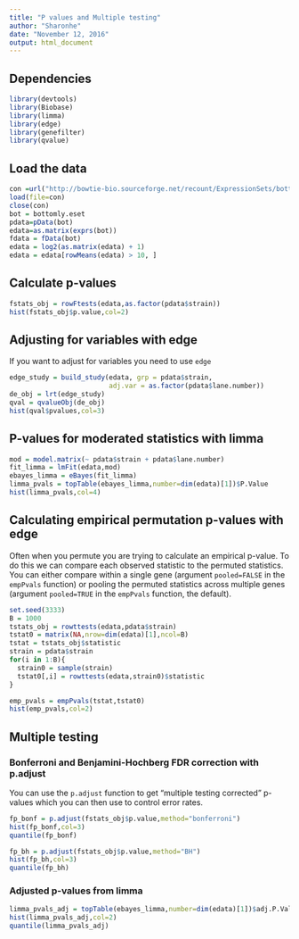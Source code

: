 ```yaml
---
title: "P values and Multiple testing"
author: "Sharonhe"
date: "November 12, 2016"
output: html_document
---
```


## Dependencies

```r
library(devtools)
library(Biobase)
library(limma)
library(edge)
library(genefilter)
library(qvalue)
```

## Load the data

```r
con =url("http://bowtie-bio.sourceforge.net/recount/ExpressionSets/bottomly_eset.RData")
load(file=con)
close(con)
bot = bottomly.eset
pdata=pData(bot)
edata=as.matrix(exprs(bot))
fdata = fData(bot)
edata = log2(as.matrix(edata) + 1)
edata = edata[rowMeans(edata) > 10, ]
```

## Calculate p-values

```r
fstats_obj = rowFtests(edata,as.factor(pdata$strain))
hist(fstats_obj$p.value,col=2)
```

## Adjusting for variables with edge

If you want to adjust for variables you need to use `edge` 

```r

edge_study = build_study(edata, grp = pdata$strain, 
                         adj.var = as.factor(pdata$lane.number))
de_obj = lrt(edge_study)
qval = qvalueObj(de_obj)
hist(qval$pvalues,col=3)
```

## P-values for moderated statistics with limma

```r
mod = model.matrix(~ pdata$strain + pdata$lane.number)
fit_limma = lmFit(edata,mod)
ebayes_limma = eBayes(fit_limma)
limma_pvals = topTable(ebayes_limma,number=dim(edata)[1])$P.Value
hist(limma_pvals,col=4)
```

## Calculating empirical permutation p-values with edge

Often when you permute you are trying to calculate an empirical p-value. To do this we can compare each observed statistic to the permuted statistics. You can either compare within a single gene (argument `pooled=FALSE` in the `empPvals` function) or pooling the permuted statistics across multiple genes (argument `pooled=TRUE` in the `empPvals` function, the default). 

```r
set.seed(3333)
B = 1000
tstats_obj = rowttests(edata,pdata$strain)
tstat0 = matrix(NA,nrow=dim(edata)[1],ncol=B)
tstat = tstats_obj$statistic
strain = pdata$strain
for(i in 1:B){
  strain0 = sample(strain)
  tstat0[,i] = rowttests(edata,strain0)$statistic
}

emp_pvals = empPvals(tstat,tstat0)
hist(emp_pvals,col=2)
```

## Multiple testing

### Bonferroni and Benjamini-Hochberg FDR correction with p.adjust

You can use the `p.adjust` function to get "multiple testing corrected" p-values which you can then use to control error rates. 

```r
fp_bonf = p.adjust(fstats_obj$p.value,method="bonferroni")
hist(fp_bonf,col=3)
quantile(fp_bonf)

fp_bh = p.adjust(fstats_obj$p.value,method="BH")
hist(fp_bh,col=3)
quantile(fp_bh)
```

### Adjusted p-values from limma

```r
limma_pvals_adj = topTable(ebayes_limma,number=dim(edata)[1])$adj.P.Val
hist(limma_pvals_adj,col=2)
quantile(limma_pvals_adj)
```